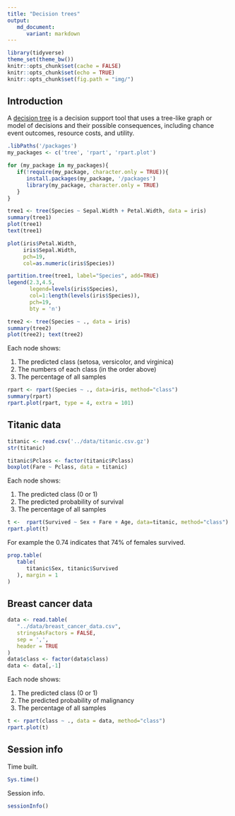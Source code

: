 ```yaml
---
title: "Decision trees"
output:
   md_document:
      variant: markdown
---
```


```r
library(tidyverse)
theme_set(theme_bw())
knitr::opts_chunk$set(cache = FALSE)
knitr::opts_chunk$set(echo = TRUE)
knitr::opts_chunk$set(fig.path = "img/")
```

## Introduction

A [decision tree](https://en.wikipedia.org/wiki/Decision_tree) is a decision support tool that uses a tree-like graph or model of decisions and their possible consequences, including chance event outcomes, resource costs, and utility.

```r
.libPaths('/packages')
my_packages <- c('tree', 'rpart', 'rpart.plot')

for (my_package in my_packages){
   if(!require(my_package, character.only = TRUE)){
      install.packages(my_package, '/packages')
      library(my_package, character.only = TRUE)
   }
}
```


```r
tree1 <- tree(Species ~ Sepal.Width + Petal.Width, data = iris)
summary(tree1)
plot(tree1)
text(tree1)
```

```r
plot(iris$Petal.Width,
     iris$Sepal.Width,
     pch=19,
     col=as.numeric(iris$Species))

partition.tree(tree1, label="Species", add=TRUE)
legend(2.3,4.5,
       legend=levels(iris$Species),
       col=1:length(levels(iris$Species)),
       pch=19,
       bty = 'n')
```

```r
tree2 <- tree(Species ~ ., data = iris)
summary(tree2)
plot(tree2); text(tree2)
```

Each node shows:

1. The predicted class (setosa, versicolor, and virginica)
2. The numbers of each class (in the order above)
3. The percentage of all samples

```r
rpart <- rpart(Species ~ ., data=iris, method="class")
summary(rpart)
rpart.plot(rpart, type = 4, extra = 101)
```

## Titanic data

```r
titanic <- read.csv('../data/titanic.csv.gz')
str(titanic)

titanic$Pclass <- factor(titanic$Pclass)
boxplot(Fare ~ Pclass, data = titanic)
```

Each node shows:

1. The predicted class (0 or 1)
2. The predicted probability of survival
3. The percentage of all samples

```r
t <-  rpart(Survived ~ Sex + Fare + Age, data=titanic, method="class")
rpart.plot(t)
```

For example the 0.74 indicates that 74% of females survived.

```r
prop.table(
   table(
      titanic$Sex, titanic$Survived
   ), margin = 1
)
```

## Breast cancer data

```r
data <- read.table(
   "../data/breast_cancer_data.csv",
   stringsAsFactors = FALSE,
   sep = ',',
   header = TRUE
)
data$class <- factor(data$class)
data <- data[,-1]
```

Each node shows:

1. The predicted class (0 or 1)
2. The predicted probability of malignancy
3. The percentage of all samples

```r
t <- rpart(class ~ ., data = data, method="class")
rpart.plot(t)
```

## Session info

Time built.

```r
Sys.time()
```

Session info.

```r
sessionInfo()
```

